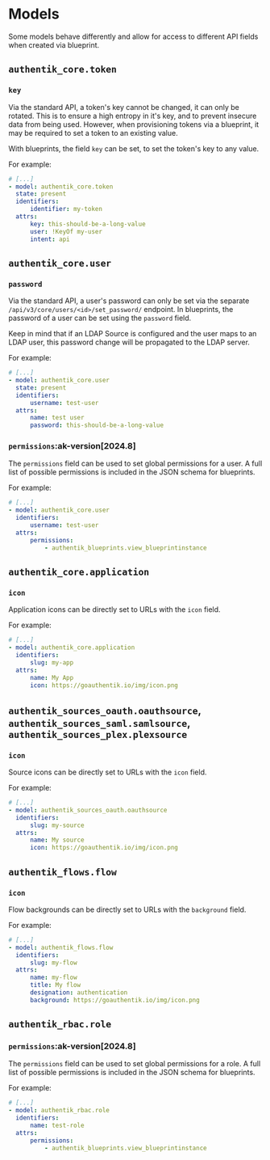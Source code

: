 # Models

Some models behave differently and allow for access to different API fields when created via blueprint.

## `authentik_core.token`

### `key`

Via the standard API, a token's key cannot be changed, it can only be rotated. This is to ensure a high entropy in it's key, and to prevent insecure data from being used. However, when provisioning tokens via a blueprint, it may be required to set a token to an existing value.

With blueprints, the field `key` can be set, to set the token's key to any value.

For example:

```yaml
# [...]
- model: authentik_core.token
  state: present
  identifiers:
      identifier: my-token
  attrs:
      key: this-should-be-a-long-value
      user: !KeyOf my-user
      intent: api
```

## `authentik_core.user`

### `password`

Via the standard API, a user's password can only be set via the separate `/api/v3/core/users/<id>/set_password/` endpoint. In blueprints, the password of a user can be set using the `password` field.

Keep in mind that if an LDAP Source is configured and the user maps to an LDAP user, this password change will be propagated to the LDAP server.

For example:

```yaml
# [...]
- model: authentik_core.user
  state: present
  identifiers:
      username: test-user
  attrs:
      name: test user
      password: this-should-be-a-long-value
```

### `permissions`:ak-version[2024.8]

The `permissions` field can be used to set global permissions for a user. A full list of possible permissions is included in the JSON schema for blueprints.

For example:

```yaml
# [...]
- model: authentik_core.user
  identifiers:
      username: test-user
  attrs:
      permissions:
          - authentik_blueprints.view_blueprintinstance
```

## `authentik_core.application`

### `icon`

Application icons can be directly set to URLs with the `icon` field.

For example:

```yaml
# [...]
- model: authentik_core.application
  identifiers:
      slug: my-app
  attrs:
      name: My App
      icon: https://goauthentik.io/img/icon.png
```

## `authentik_sources_oauth.oauthsource`, `authentik_sources_saml.samlsource`, `authentik_sources_plex.plexsource`

### `icon`

Source icons can be directly set to URLs with the `icon` field.

For example:

```yaml
# [...]
- model: authentik_sources_oauth.oauthsource
  identifiers:
      slug: my-source
  attrs:
      name: My source
      icon: https://goauthentik.io/img/icon.png
```

## `authentik_flows.flow`

### `icon`

Flow backgrounds can be directly set to URLs with the `background` field.

For example:

```yaml
# [...]
- model: authentik_flows.flow
  identifiers:
      slug: my-flow
  attrs:
      name: my-flow
      title: My flow
      designation: authentication
      background: https://goauthentik.io/img/icon.png
```

## `authentik_rbac.role`

### `permissions`:ak-version[2024.8]

The `permissions` field can be used to set global permissions for a role. A full list of possible permissions is included in the JSON schema for blueprints.

For example:

```yaml
# [...]
- model: authentik_rbac.role
  identifiers:
      name: test-role
  attrs:
      permissions:
          - authentik_blueprints.view_blueprintinstance
```
